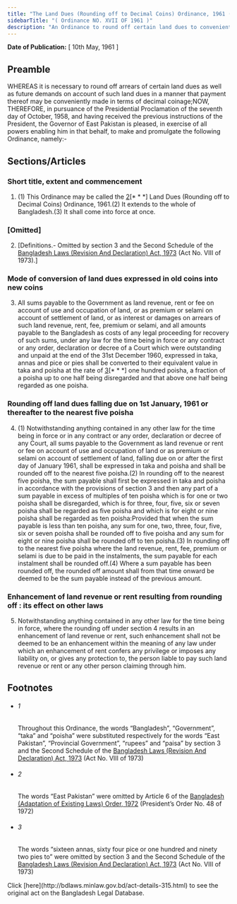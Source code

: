 ```yaml
---
title: "The Land Dues (Rounding off to Decimal Coins) Ordinance, 1961 (East Pakistan Ordinance)"
sidebarTitle: "( Ordinance NO. XVII OF 1961 )"
description: "An Ordinance to round off certain land dues to convenient decimal coins. 1♣"
---
```


**Date of Publication:** [ 10th May, 1961 ]

## Preamble

WHEREAS it is necessary to round off arrears of certain land dues as well as future demands on account of such land dues in a manner that payment thereof may be conveniently made in terms of decimal coinage;NOW, THEREFORE, in pursuance of the Presidential Proclamation of the seventh day of October, 1958, and having received the previous instructions of the President, the Governor of East Pakistan is pleased, in exercise of all powers enabling him in that behalf, to make and promulgate the following Ordinance, namely:-

## Sections/Articles

### Short title, extent and commencement

1. (1) This Ordinance may be called the [2](1)[\* \* \*] Land Dues (Rounding off to Decimal Coins) Ordinance, 1961.(2) It extends to the whole of Bangladesh.(3) It shall come into force at once.

### [Omitted]

2. [Definitions.- Omitted by section 3 and the Second Schedule of the [Bangladesh Laws (Revision And Declaration) Act, 1973](/laws/act-430 "Bangladesh Laws (Revision And Declaration) Act, 1973") (Act No. VIII of 1973).]

### Mode of conversion of land dues expressed in old coins into new coins

3. All sums payable to the Government as land revenue, rent or fee on account of use and occupation of land, or as premium or selami on account of settlement of land, or as interest or damages on arrears of such land revenue, rent, fee, premium or selami, and all amounts payable to the Bangladesh as costs of any legal proceeding for recovery of such sums, under any law for the time being in force or any contract or any order, declaration or decree of a Court which were outstanding and unpaid at the end of the 31st December 1960, expressed in taka, annas and pice or pies shall be converted to their equivalent value in taka and poisha at the rate of [3](1)[\* \* \*] one hundred poisha, a fraction of a poisha up to one half being disregarded and that above one half being regarded as one poisha.

### Rounding off land dues falling due on 1st January, 1961 or thereafter to the nearest five poisha

4. (1) Notwithstanding anything contained in any other law for the time being in force or in any contract or any order, declaration or decree of any Court, all sums payable to the Government as land revenue or rent or fee on account of use and occupation of land or as premium or selami on account of settlement of land, falling due on or after the first day of January 1961, shall be expressed in taka and poisha and shall be rounded off to the nearest five poisha.(2) In rounding off to the nearest five poisha, the sum payable shall first be expressed in taka and poisha in accordance with the provisions of section 3 and then any part of a sum payable in excess of multiples of ten poisha which is for one or two poisha shall be disregarded, which is for three, four, five, six or seven poisha shall be regarded as five poisha and which is for eight or nine poisha shall be regarded as ten poisha:Provided that when the sum payable is less than ten poisha, any sum for one, two, three, four, five, six or seven poisha shall be rounded off to five poisha and any sum for eight or nine poisha shall be rounded off to ten poisha.(3) In rounding off to the nearest five poisha where the land revenue, rent, fee, premium or selami is due to be paid in the instalments, the sum payable for each instalment shall be rounded off.(4) Where a sum payable has been rounded off, the rounded off amount shall from that time onward be deemed to be the sum payable instead of the previous amount.

### Enhancement of land revenue or rent resulting from rounding off : its effect on other laws

5. Notwithstanding anything contained in any other law for the time being in force, where the rounding off under section 4 results in an enhancement of land revenue or rent, such enhancement shall not be deemed to be an enhancement within the meaning of any law under which an enhancement of rent confers any privilege or imposes any liability on, or gives any protection to, the person liable to pay such land revenue or rent or any other person claiming through him.

## Footnotes

- ###### 1

  Throughout this Ordinance, the words “Bangladesh”, “Government”, “taka” and “poisha” were substituted respectively for the words “East Pakistan”, “Provincial Government”, “rupees” and “paisa” by section 3 and the Second Schedule of the [Bangladesh Laws (Revision And Declaration) Act, 1973](/laws/act-430 "Bangladesh Laws (Revision And Declaration) Act, 1973") (Act No. VIII of 1973)

- ###### 2

  The words “East Pakistan” were omitted by Article 6 of the [Bangladesh (Adaptation of Existing Laws) Order, 1972](/laws/act-388 "Bangladesh (Adaptation of Existing Laws) Order, 1972 ") (President’s Order No. 48 of 1972)

- ###### 3

  The words “sixteen annas, sixty four pice or one hundred and ninety two pies to” were omitted by section 3 and the Second Schedule of the [Bangladesh Laws (Revision And Declaration) Act, 1973](/laws/act-430 "Bangladesh Laws (Revision And Declaration) Act, 1973") (Act No. VIII of 1973)

<Note>
  Click [here](http://bdlaws.minlaw.gov.bd/act-details-315.html) to see the original act on the Bangladesh Legal Database.
</Note>
